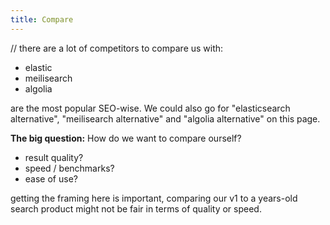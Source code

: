 ```yaml
---
title: Compare
---
```


// there are a lot of competitors to compare us with:

- elastic
- meilisearch
- algolia

are the most popular SEO-wise. We could also go for "elasticsearch alternative", "meilisearch alternative" and "algolia alternative" on this page.

**The big question:** How do we want to compare ourself?

- result quality?
- speed / benchmarks?
- ease of use?

getting the framing here is important, comparing our v1 to a years-old search product might not be fair in terms of quality or speed.